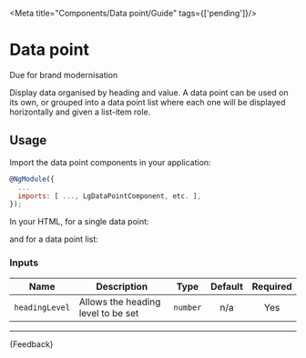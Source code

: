 
<Meta title="Components/Data point/Guide" tags={['pending']}/>

# Data point

<CustomBadge text="Pending" /> <span class="small-text">Due for brand modernisation</span>

<p class="standfirst">Display data organised by heading and value. A data point can be used on its own, or grouped into a data point list where each one will be displayed horizontally and given a list-item role.</p>

## Usage

Import the data point components in your application:

```js
@NgModule({
  ...
  imports: [ ..., LgDataPointComponent, etc. ],
});
```

In your HTML, for a single data point:

<Source of={DataPointStories.SingleDataPoint} />

and for a data point list:

<Source of={DataPointStories.DataPointsListStory} />

### Inputs

| Name           | Description                        |   Type   | Default | Required |
|----------------|------------------------------------|:--------:|:-------:|:--------:|
| `headingLevel` | Allows the heading level to be set | `number` |   n/a   |   Yes    |

***

<Markdown>
  {Feedback}
</Markdown>
